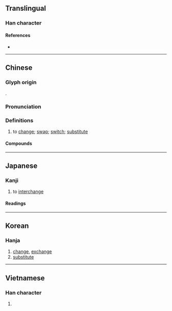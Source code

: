 {{also|换}}
{{character info/new}}
==Translingual==

===Han character===
{{Han char|rn=64|rad=手|as=09|sn=12|four=57034|canj=QNBK|ids=⿰扌奐}}

====References====
* {{Han ref|kx=0442.140|dkj=12358|dj=0793.130|hdz=31922.041|uh=63DB|ud=25563|bh=B4AB|bd=46251}}

----

==Chinese==
{{zh-forms|s=换}}

===Glyph origin===
{{Han etym}}
{{Han compound|手|奐|ls=psc|c1=s|c2=p|t1=hand}}.

===Pronunciation===
{{zh-pron
|m=huàn
|m-s=
|c=wun6
|c-t=
|g=
|h=pfs=von;gd=von4
|j=
|mb=hūing
|md=
|mn=ōaⁿ/hoān/twv:hoàn
|mn_note=ōaⁿ - vernacular; hoān/hoàn - literary
|mn-t=
|w=
|x=
|mc=y
|oc=y
|ma=y
|cat=v
}}

===Definitions===
{{zh-hanzi}}

# to [[change]]; [[swap]]; [[switch]]; [[substitute]]

====Compounds====
{{zh-der|換班|換不開|換不來|換茬|換車|換乘|換代|換擋|換防|換房|換崗|換個兒|換工|換匯|換季|換肩|換屆|換句話說|換馬|換腦筋|換氣|換氣扇|換錢|換親|換取|換人|換算|換湯不換藥|換帖|換文|換洗|換血|換牙|換言之|換樣|換樣兒|換約}}

{{zh-cat|Beginning}}

----

==Japanese==

===Kanji===
{{ja-kanji|grade=c|rs=手09}}

# to [[interchange]]

====Readings====
{{ja-readings
|goon=がん
|kanon=かん
|kun=か-える, か-わる
}}

----

==Korean==

===Hanja===
{{ko-hanja|hangeul=환|eumhun=|rv=hwan|mr=hwan|y=hwan}}

# [[change]], [[exchange]]
# [[substitute]]

----

==Vietnamese==

===Han character===
{{vi-hantu|hoán|rs=手09}}

# {{defn|lang=vi|sort=手09}}